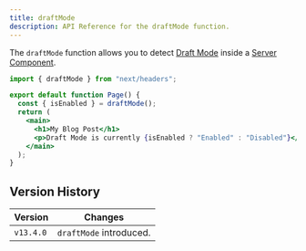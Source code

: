 ```yaml
---
title: draftMode
description: API Reference for the draftMode function.
---
```


The `draftMode` function allows you to detect [Draft Mode](/docs/app/building-your-application/configuring/draft-mode) inside a [Server Component](/docs/getting-started/react-essentials).

```jsx title="app/page.js"
import { draftMode } from "next/headers";

export default function Page() {
  const { isEnabled } = draftMode();
  return (
    <main>
      <h1>My Blog Post</h1>
      <p>Draft Mode is currently {isEnabled ? "Enabled" : "Disabled"}</p>
    </main>
  );
}
```

## Version History

| Version   | Changes                 |
| --------- | ----------------------- |
| `v13.4.0` | `draftMode` introduced. |
